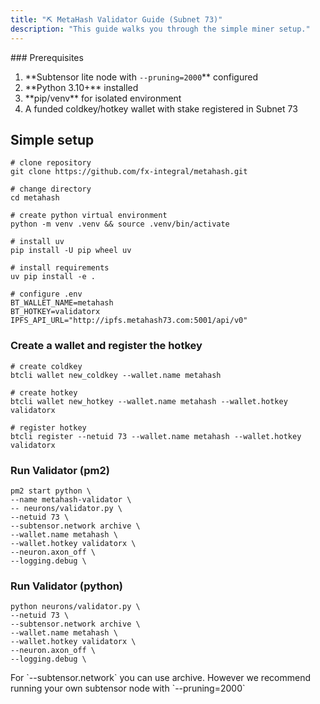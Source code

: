 ```yaml
---
title: "⛏️ MetaHash Validator Guide (Subnet 73)"
description: "This guide walks you through the simple miner setup."
---
```


<Note>
  ### Prerequisites

  1. \*\*Subtensor lite node with `--pruning=2000`\*\* configured
  2. \*\*Python 3.10+\*\* installed
  3. \*\*pip/venv\*\* for isolated environment
  4. A funded coldkey/hotkey wallet with stake registered in Subnet 73
</Note>

## **Simple setup**

```shellscript
# clone repository
git clone https://github.com/fx-integral/metahash.git

# change directory
cd metahash

# create python virtual environment
python -m venv .venv && source .venv/bin/activate

# install uv
pip install -U pip wheel uv

# install requirements
uv pip install -e .

# configure .env
BT_WALLET_NAME=metahash
BT_HOTKEY=validatorx
IPFS_API_URL="http://ipfs.metahash73.com:5001/api/v0"
```

### Create a wallet and register the hotkey

```shellscript
# create coldkey
btcli wallet new_coldkey --wallet.name metahash

# create hotkey
btcli wallet new_hotkey --wallet.name metahash --wallet.hotkey validatorx

# register hotkey
btcli register --netuid 73 --wallet.name metahash --wallet.hotkey validatorx
```

### Run Validator (pm2)

```shellscript
pm2 start python \ 
--name metahash-validator \ 
-- neurons/validator.py \
--netuid 73 \
--subtensor.network archive \ 
--wallet.name metahash \ 
--wallet.hotkey validatorx \
--neuron.axon_off \
--logging.debug \
```

### Run Validator (python)

```shellscript
python neurons/validator.py \
--netuid 73 \
--subtensor.network archive \ 
--wallet.name metahash \ 
--wallet.hotkey validatorx \
--neuron.axon_off \
--logging.debug \
```

<Note>
  For `--subtensor.network` you can use archive. However we recommend running your own subtensor node with `--pruning=2000`
</Note>